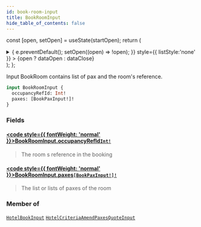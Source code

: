 ```yaml
---
id: book-room-input
title: BookRoomInput
hide_table_of_contents: false
---
```






const [open, setOpen] = useState(startOpen);
return (
<details {...(open ? { open: true } : {})} className="details" style={{ border:'none', boxShadow:'none', background:'var(--ifm-background-color)' }}>
<summary
onClick={(e) => {
e.preventDefault();
setOpen((open) => !open);
}}
style={{ listStyle:'none' }} >
{open ? dataOpen : dataClose}
</summary>
{open && children}
</details>
);
};

Input BookRoom contains list of pax and the room's reference.

```graphql
input BookRoomInput {
  occupancyRefId: Int!
  paxes: [BookPaxInput!]!
}
```

### Fields

#### [<code style={{ fontWeight: 'normal' }}>BookRoomInput.<b>occupancyRefId</b></code>](#)<Bullet />[`Int!`](/api/scalars/int) <Badge class="badge badge--secondary" text="non-null"/> <Badge class="badge badge--secondary" text="scalar"/>

> The room s reference in the booking

#### [<code style={{ fontWeight: 'normal' }}>BookRoomInput.<b>paxes</b></code>](#)<Bullet />[`[BookPaxInput!]!`](/api/inputs/book-pax-input) <Badge class="badge badge--secondary" text="non-null"/> <Badge class="badge badge--secondary" text="input"/>

> The list or lists of paxes of the room

### Member of

[`HotelBookInput`](/api/inputs/hotel-book-input) <Badge class="badge badge--secondary" text="input"/><Bullet />[`HotelCriteriaAmendPaxesQuoteInput`](/api/inputs/hotel-criteria-amend-paxes-quote-input) <Badge class="badge badge--secondary" text="input"/>
